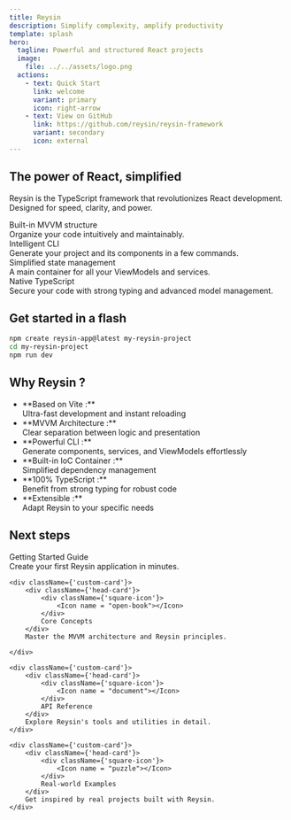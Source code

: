 ```yaml
---
title: Reysin
description: Simplify complexity, amplify productivity
template: splash
hero:
  tagline: Powerful and structured React projects
  image:
    file: ../../assets/logo.png
  actions:
    - text: Quick Start
      link: welcome
      variant: primary
      icon: right-arrow
    - text: View on GitHub
      link: https://github.com/reysin/reysin-framework
      variant: secondary
      icon: external
---
```


## The power of React, simplified

Reysin is the TypeScript framework that revolutionizes React development. Designed for speed, clarity, and power.

<CardGrid stagger>
    <div className={'custom-card'}>
        <div className={'head-card'}>
            <div className={'square-icon'}>
                <Icon name = "seti:powershell"></Icon>
            </div>
            Built-in MVVM structure
        </div>
          Organize your code intuitively and maintainably.
    </div>
    <div className={'custom-card'}>
        <div className={'head-card'}>
            <div className={'square-icon'}>
                <Icon name = "star"></Icon>
            </div>
            Intelligent CLI
        </div>
        Generate your project and its components in a few commands.
    </div>
    <div className={'custom-card'}>
        <div className={'head-card'}>
            <div className={'square-icon'}>
                <Icon name = "random"></Icon>
            </div>
            Simplified state management
        </div>
        A main container for all your ViewModels and services.
    </div>
    <div className={'custom-card'}>
    <div className={'head-card'}>
        <div className={'square-icon'}>
            <Icon name = "approve-check"></Icon>
        </div>
        Native TypeScript
    </div>
        Secure your code with strong typing and advanced model management.
</div>
</CardGrid>

## Get started in a flash

```bash
npm create reysin-app@latest my-reysin-project
cd my-reysin-project
npm run dev
```

## Why Reysin ?

- <div className={"Icon-li"}><Icon name = "seti:vue" ></Icon></div> **Based on Vite :**<br/> Ultra-fast development and instant reloading
- <div className={"Icon-li"}><Icon name = "seti:vue" ></Icon></div> **MVVM Architecture :**<br/> Clear separation between logic and presentation
- <div className={"Icon-li"}><Icon name = "seti:vue" ></Icon></div> **Powerful CLI :**<br/> Generate components, services, and ViewModels effortlessly
- <div className={"Icon-li"}><Icon name = "seti:vue" ></Icon></div> **Built-in IoC Container :**<br/> Simplified dependency management
- <div className={"Icon-li"}><Icon name = "seti:vue" ></Icon></div> **100% TypeScript :**<br/> Benefit from strong typing for robust code
- <div className={"Icon-li"}><Icon name = "seti:vue" ></Icon></div> **Extensible :**<br/> Adapt Reysin to your specific needs

## Next steps

<CardGrid stagger>
    <div className={'custom-card'}>
        <div className={'head-card'}>
            <div className={'square-icon'}>
                <Icon name = "rocket"></Icon>
            </div>
            Getting Started Guide
        </div>
        Create your first Reysin application in minutes.
    </div>

    <div className={'custom-card'}>
        <div className={'head-card'}>
            <div className={'square-icon'}>
                <Icon name = "open-book"></Icon>
            </div>
            Core Concepts
        </div>
        Master the MVVM architecture and Reysin principles.

    </div>

    <div className={'custom-card'}>
        <div className={'head-card'}>
            <div className={'square-icon'}>
                <Icon name = "document"></Icon>
            </div>
            API Reference
        </div>
        Explore Reysin's tools and utilities in detail.
    </div>

    <div className={'custom-card'}>
        <div className={'head-card'}>
            <div className={'square-icon'}>
                <Icon name = "puzzle"></Icon>
            </div>
            Real-world Examples
        </div>
        Get inspired by real projects built with Reysin.
    </div>
</CardGrid>
<script src="./src/content/docs/styles/bgCards.js"></script>